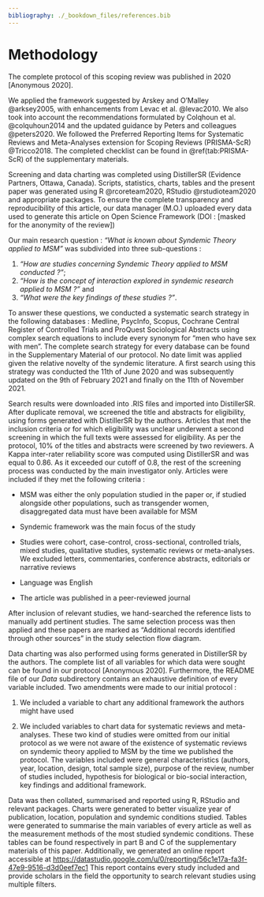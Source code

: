 ```yaml
---
bibliography: ./_bookdown_files/references.bib
---
```


# Methodology

The complete protocol of this scoping review was published in 2020 [Anonymous 2020].

We applied the framework suggested by Arskey and O'Malley @arksey2005, with enhancements from Levac et al. @levac2010. We also took into account the recommendations formulated by Colqhoun et al. @colquhoun2014 and the updated guidance by Peters and colleagues @peters2020. We followed the Preferred Reporting Items for Systematic Reviews and Meta-Analyses extension for Scoping Reviews (PRISMA-ScR) @Tricco2018. The completed checklist can be found in \@ref(tab:PRISMA-ScR) of the supplementary materials.

Screening and data charting was completed using DistillerSR (Evidence Partners, Ottawa, Canada). Scripts, statistics, charts, tables and the present paper was generated using R @rcoreteam2020, RStudio @rstudioteam2020 and appropriate packages. To ensure the complete transparency and reproducibility of this article, our data manager (M.O.) uploaded every data used to generate this article on Open Science Framework (DOI : [masked for the anonymity of the review])

Our main research question : *"What is known about Syndemic Theory applied to MSM"* was subdivided into three sub-questions :

1.  *"How are studies concerning Syndemic Theory applied to MSM conducted ?"*;
2.  *"How is the concept of interaction explored in syndemic research applied to MSM ?"* and
3.  *"What were the key findings of these studies ?"*.

To answer these questions, we conducted a systematic search strategy in the following databases : Medline, PsycInfo, Scopus, Cochrane Central Register of Controlled Trials and ProQuest Sociological Abstracts using complex search equations to include every synonym for "men who have sex with men". The complete search strategy for every database can be found in the Supplementary Material of our protocol. No date limit was applied given the relative novelty of the syndemic literature. A first search using this strategy was conducted the 11th of June 2020 and was subsequently updated on the 9th of February 2021 and finally on the 11th of November 2021.

Search results were downloaded into .RIS files and imported into DistillerSR. After duplicate removal, we screened the title and abstracts for eligibility, using forms generated with DistillerSR by the authors. Articles that met the inclusion criteria or for which eligibility was unclear underwent a second screening in which the full texts were assessed for eligibility. As per the protocol, 10% of the titles and abstracts were screened by two reviewers. A Kappa inter-rater reliability score was computed using DistillerSR and was equal to 0.86. As it exceeded our cutoff of 0.8, the rest of the screening process was conducted by the main investigator only. Articles were included if they met the following criteria :

-   MSM was either the only population studied in the paper or, if studied alongside other populations, such as transgender women, disaggregated data must have been available for MSM

-   Syndemic framework was the main focus of the study

-   Studies were cohort, case-control, cross-sectional, controlled trials, mixed studies, qualitative studies, systematic reviews or meta-analyses. We excluded letters, commentaries, conference abstracts, editorials or narrative reviews

-   Language was English

-   The article was published in a peer-reviewed journal

After inclusion of relevant studies, we hand-searched the reference lists to manually add pertinent studies. The same selection process was then applied and these papers are marked as "Additional records identified through other sources" in the study selection flow diagram.

Data charting was also performed using forms generated in DistillerSR by the authors. The complete list of all variables for which data were sought can be found in our protocol [Anonymous 2020]. Furthermore, the README file of our *Data* subdirectory contains an exhaustive definition of every variable included. Two amendments were made to our initial protocol :

1.  We included a variable to chart any additional framework the authors might have used

2.  We included variables to chart data for systematic reviews and meta-analyses. These two kind of studies were omitted from our initial protocol as we were not aware of the existence of systematic reviews on syndemic theory applied to MSM by the time we published the protocol. The variables included were general characteristics (authors, year, location, design, total sample size), purpose of the review, number of studies included, hypothesis for biological or bio-social interaction, key findings and additional framework.

Data was then collated, summarised and reported using R, RStudio and relevant packages. Charts were generated to better visualize year of publication, location, population and syndemic conditions studied. Tables were generated to summarise the main variables of every article as well as the measurement methods of the most studied syndemic conditions. These tables can be found respectively in part B and C of the supplementary materials of this paper. Additionally, we generated an online report accessible at <https://datastudio.google.com/u/0/reporting/56c1e17a-fa3f-47e9-9516-d3d0eef7ec1> This report contains every study included and provide scholars in the field the opportunity to search relevant studies using multiple filters.
